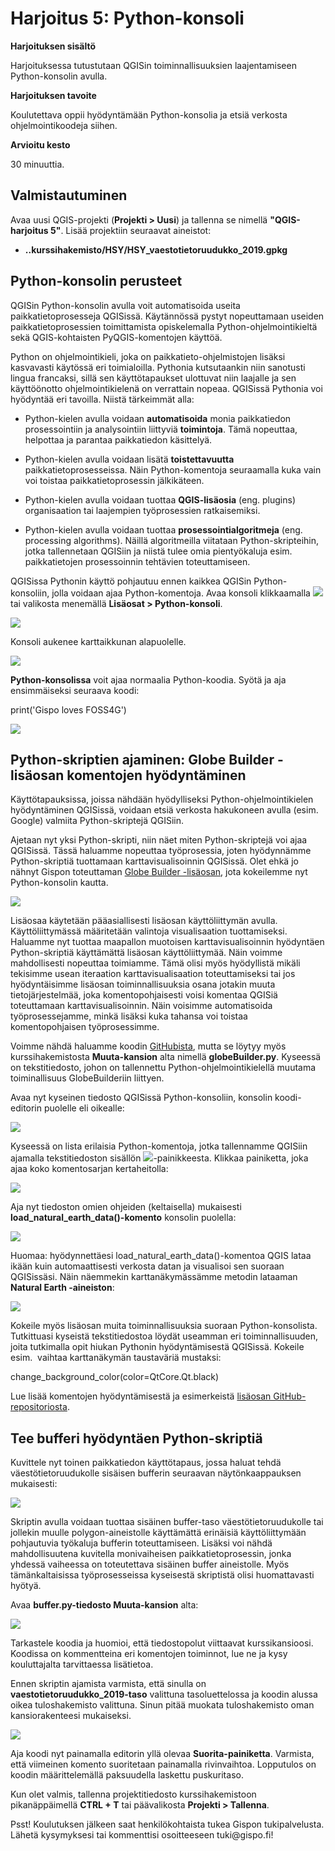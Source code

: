 # Harjoitus 5: Python-konsoli

**Harjoituksen sisältö**

Harjoituksessa tutustutaan QGISin toiminnallisuuksien laajentamiseen Python-konsolin avulla.

**Harjoituksen tavoite**

Koulutettava oppii hyödyntämään Python-konsolia ja etsiä verkosta ohjelmointikoodeja siihen.

**Arvioitu kesto**

30 minuuttia.

## **Valmistautuminen**

Avaa uusi QGIS-projekti (**Projekti \> Uusi**) ja tallenna se nimellä **\"QGIS-harjoitus 5\"**. Lisää projektiin seuraavat aineistot:

-   **..kurssihakemisto/HSY/HSY_vaestotietoruudukko_2019.gpkg**

## **Python-konsolin perusteet**

QGISin Python-konsolin avulla voit automatisoida useita paikkatietoprosesseja QGISissä. Käytännössä pystyt nopeuttamaan useiden paikkatietoprosessien toimittamista opiskelemalla Python-ohjelmointikieltä sekä QGIS-kohtaisten PyQGIS-komentojen käyttöä.

Python on ohjelmointikieli, joka on paikkatieto-ohjelmistojen lisäksi kasvavasti käytössä eri toimialoilla. Pythonia kutsutaankin niin sanotusti lingua francaksi, sillä sen käyttötapaukset ulottuvat niin laajalle ja sen käyttöönotto ohjelmointikielenä on verrattain nopeaa. QGISissä Pythonia voi hyödyntää eri tavoilla. Niistä tärkeimmät alla:

-   Python-kielen avulla voidaan **automatisoida** monia paikkatiedon prosessointiin ja analysointiin liittyviä **toimintoja**. Tämä nopeuttaa, helpottaa ja parantaa paikkatiedon käsittelyä.

-   Python-kielen avulla voidaan lisätä **toistettavuutta** paikkatietoprosesseissa. Näin Python-komentoja seuraamalla kuka vain voi toistaa paikkatietoprosessin jälkikäteen.  

-   Python-kielen avulla voidaan tuottaa **QGIS-lisäosia** (eng. plugins) organisaation tai laajempien työprosessien ratkaisemiksi.

-   Python-kielen avulla voidaan tuottaa **prosessointialgoritmeja** (eng. processing algorithms). Näillä algoritmeilla viitataan Python-skripteihin, jotka tallennetaan QGISiin ja niistä tulee omia pientyökaluja esim. paikkatietojen prosessoinnin tehtävien toteuttamiseen.

QGISissa Pythonin käyttö pohjautuu ennen kaikkea QGISin Python-konsoliin, jolla voidaan ajaa Python-komentoja. Avaa konsoli klikkaamalla ![](img/harjoitus_5/image1.png) tai valikosta menemällä **Lisäosat \> Python-konsoli**.

![](img/harjoitus_5/image2.png)

Konsoli aukenee karttaikkunan alapuolelle.

![](img/harjoitus_5/image3.png)

**Python-konsolissa** voit ajaa normaalia Python-koodia. Syötä ja aja ensimmäiseksi seuraava koodi:

::: code-box
print(\'Gispo loves FOSS4G\')
:::

![](img/harjoitus_5/image4.png)

## **Python-skriptien ajaminen: Globe Builder -lisäosan komentojen hyödyntäminen**

Käyttötapauksissa, joissa nähdään hyödylliseksi Python-ohjelmointikielen hyödyntäminen QGISissä, voidaan etsiä verkosta hakukoneen avulla (esim. Google) valmiita Python-skriptejä QGISiin.

Ajetaan nyt yksi Python-skripti, niin näet miten Python-skriptejä voi ajaa QGISissä. Tässä haluamme nopeuttaa työprosessia, joten hyödynnämme Python-skriptiä tuottamaan karttavisualisoinnin QGISissä. Olet ehkä jo nähnyt Gispon toteuttaman [Globe Builder -lisäosan](https://github.com/GispoCoding/GlobeBuilder), jota kokeilemme nyt Python-konsolin kautta.

![](img/harjoitus_5/image5.png)

Lisäosaa käytetään pääasiallisesti lisäosan käyttöliittymän avulla. Käyttöliittymässä määritetään valintoja visualisaation tuottamiseksi. Haluamme nyt tuottaa maapallon muotoisen karttavisualisoinnin hyödyntäen Python-skriptiä käyttämättä lisäosan käyttöliittymää. Näin voimme mahdollisesti nopeuttaa toimiamme. Tämä olisi myös hyödyllistä mikäli tekisimme usean iteraation karttavisualisaation toteuttamiseksi tai jos hyödyntäisimme lisäosan toiminnallisuuksia osana jotakin muuta tietojärjestelmää, joka komentopohjaisesti voisi komentaa QGISiä toteuttamaan karttavisualisoinnin. Näin voisimme automatisoida työprosessejamme, minkä lisäksi kuka tahansa voi toistaa komentopohjaisen työprosessimme.

Voimme nähdä haluamme koodin [GitHubista](https://gist.github.com/Joonalai/7b8693ef904df75cb15cb9af0e82c032), mutta se löytyy myös kurssihakemistosta **Muuta-kansion** alta nimellä **globeBuilder.py**. Kyseessä on tekstitiedosto, johon on tallennettu Python-ohjelmointikielellä muutama toiminallisuus GlobeBuilderiin liittyen.

Avaa nyt kyseinen tiedosto QGISissä Python-konsoliin, konsolin koodi-editorin puolelle eli oikealle:

![](img/harjoitus_5/image6.png)

Kyseessä on lista erilaisia Python-komentoja, jotka tallennamme QGISiin ajamalla tekstitiedoston sisällön ![](img/harjoitus_5/image7.png)-painikkeesta. Klikkaa painiketta, joka ajaa koko komentosarjan kertaheitolla:

![](img/harjoitus_5/image8.png)

Aja nyt tiedoston omien ohjeiden (keltaisella) mukaisesti **load_natural_earth_data()-komento** konsolin puolella:

![](img/harjoitus_5/image9.png)

Huomaa: hyödynnettäesi load_natural_earth_data()-komentoa QGIS lataa ikään kuin automaattisesti verkosta datan ja visualisoi sen suoraan QGISissäsi. Näin näemmekin karttanäkymässämme metodin lataaman **Natural Earth -aineiston**:

![](img/harjoitus_5/image10.png)

Kokeile myös lisäosan muita toiminnallisuuksia suoraan Python-konsolista. Tutkittuasi kyseistä tekstitiedostoa löydät useamman eri toiminnallisuuden, joita tutkimalla opit hiukan Pythonin hyödyntämisestä QGISissä. Kokeile esim.  vaihtaa karttanäkymän taustaväriä mustaksi:

::: code-box
change_background_color(color=QtCore.Qt.black)
:::

Lue lisää komentojen hyödyntämisestä ja esimerkeistä [lisäosan GitHub-repositoriosta](https://github.com/GispoCoding/GlobeBuilder).

## **Tee bufferi hyödyntäen Python-skriptiä**

Kuvittele nyt toinen paikkatiedon käyttötapaus, jossa haluat tehdä väestötietoruudukolle sisäisen bufferin seuraavan näytönkaappauksen mukaisesti:

![](img/harjoitus_5/image11.png)

Skriptin avulla voidaan tuottaa sisäinen buffer-taso väestötietoruudukolle tai jollekin muulle polygon-aineistolle käyttämättä erinäisiä käyttöliittymään pohjautuvia työkaluja bufferin toteuttamiseen. Lisäksi voi nähdä mahdollisuutena kuvitella monivaiheisen paikkatietoprosessin, jonka yhdessä vaiheessa on toteutettava sisäinen buffer aineistolle. Myös tämänkaltaisissa työprosesseissa kyseisestä skriptistä olisi huomattavasti hyötyä.

Avaa **buffer.py-tiedosto Muuta-kansion** alta: 

![](img/harjoitus_5/image12.png)

Tarkastele koodia ja huomioi, että tiedostopolut viittaavat kurssikansioosi. Koodissa on kommentteina eri komentojen toiminnot, lue ne ja kysy kouluttajalta tarvittaessa lisätietoa.

Ennen skriptin ajamista varmista, että sinulla on **vaestotietoruudukko_2019-taso** valittuna tasoluettelossa ja koodin alussa oikea tuloshakemisto valittuna. Sinun pitää muokata tuloshakemisto oman kansiorakenteesi mukaiseksi. 

![](img/harjoitus_5/image13.png)

Aja koodi nyt painamalla editorin yllä olevaa **Suorita-painiketta**. Varmista, että viimeinen komento suoritetaan painamalla rivinvaihtoa. Lopputulos on koodin määrittelemällä paksuudella laskettu puskuritaso.

Kun olet valmis, tallenna projektitiedosto kurssihakemistoon pikanäppäimellä **CTRL + T** tai päävalikosta **Projekti \> Tallenna**.

::: hint-box
Psst! Koulutuksen jälkeen saat henkilökohtaista tukea Gispon tukipalvelusta. Lähetä kysymyksesi tai kommenttisi osoitteeseen tuki\@gispo.fi!
:::
